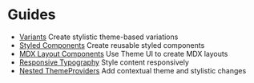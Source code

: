 

# Guides

<Cards width={320}>

- [Variants](/guides/variants)
  Create stylistic theme-based variations
- [Styled Components](/guides/styled-components)
  Create reusable styled components
- [MDX Layout Components](/guides/mdx-layout-components)
  Use Theme UI to create MDX layouts
- [Responsive Typography](/guides/responsive-typography)
  Style content responsively
- [Nested ThemeProviders](/guides/nested-theme-providers)
  Add contextual theme and stylistic changes

</Cards>
